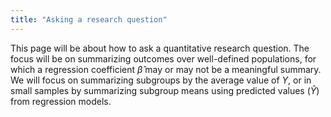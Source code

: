 ```yaml
---
title: "Asking a research question"
---
```


This page will be about how to ask a quantitative research question. The focus will be on summarizing outcomes over well-defined populations, for which a regression coefficient $\hat\beta$ may or may not be a meaningful summary. We will focus on summarizing subgroups by the average value of $Y$, or in small samples by summarizing subgroup means using predicted values ($\hat{Y}$) from regression models.
